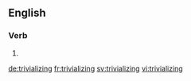 
==English==

===Verb===
{{head|en}}

# {{present participle of|trivialize}}

[[de:trivializing]]
[[fr:trivializing]]
[[sv:trivializing]]
[[vi:trivializing]]